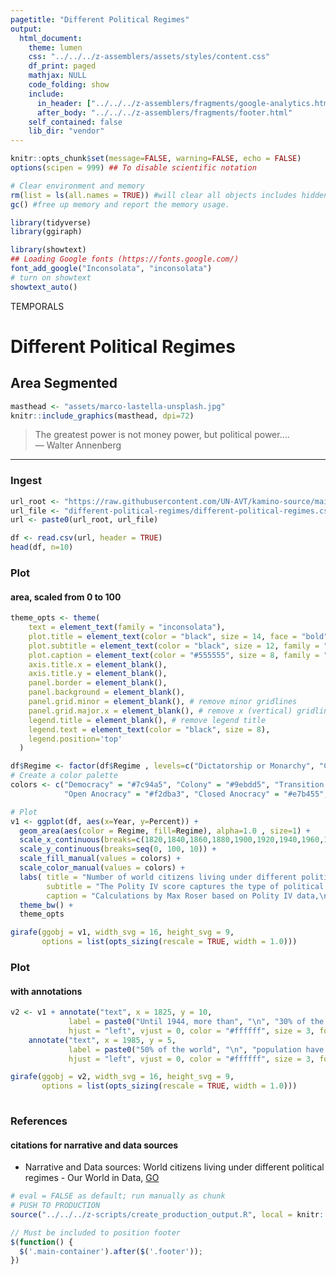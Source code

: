 ```yaml
---
pagetitle: "Different Political Regimes"
output: 
  html_document:
    theme: lumen
    css: "../../../z-assemblers/assets/styles/content.css"
    df_print: paged
    mathjax: NULL
    code_folding: show
    include:
      in_header: ["../../../z-assemblers/fragments/google-analytics.html", "../../../z-assemblers/fragments/header.html"]
      after_body: "../../../z-assemblers/fragments/footer.html"
    self_contained: false
    lib_dir: "vendor"
---
```


```r

knitr::opts_chunk$set(message=FALSE, warning=FALSE, echo = FALSE)
options(scipen = 999) ## To disable scientific notation

# Clear environment and memory
rm(list = ls(all.names = TRUE)) #will clear all objects includes hidden objects.
gc() #free up memory and report the memory usage.

library(tidyverse)
library(ggiraph)

library(showtext)
## Loading Google fonts (https://fonts.google.com/)
font_add_google("Inconsolata", "inconsolata")
# turn on showtext
showtext_auto()

```

<div class="activity">
TEMPORALS 
</div>

# Different Political Regimes
## Area Segmented

```r

masthead <- "assets/marco-lastella-unsplash.jpg"
knitr::include_graphics(masthead, dpi=72)

```

> The greatest power is not money power, but political power....\
--- Walter Annenberg\

***

### Ingest

```r

url_root <- "https://raw.githubusercontent.com/UN-AVT/kamino-source/main/sources/0-shared/data/"
url_file <- "different-political-regimes/different-political-regimes.csv"
url <- paste0(url_root, url_file)

df <- read.csv(url, header = TRUE)
head(df, n=10)

```


### Plot
#### area, scaled from 0 to 100


```r

theme_opts <- theme(
    text = element_text(family = "inconsolata"), 
    plot.title = element_text(color = "black", size = 14, face = "bold", family = "inconsolata"),
    plot.subtitle = element_text(color = "black", size = 12, family = "inconsolata"),
    plot.caption = element_text(color = "#555555", size = 8, family = "inconsolata"),
    axis.title.x = element_blank(),
    axis.title.y = element_blank(),
    panel.border = element_blank(),
    panel.background = element_blank(),
    panel.grid.minor = element_blank(), # remove minor gridlines
    panel.grid.major.x = element_blank(), # remove x (vertical) gridlines
    legend.title = element_blank(), # remove legend title
    legend.text = element_text(color = "black", size = 8),
    legend.position='top'
  )

df$Regime <- factor(df$Regime , levels=c("Dictatorship or Monarchy", "Closed Anocracy", "Open Anocracy", "Transition or no Data", "Colony", "Democracy"))
# Create a color palette
colors <- c("Democracy" = "#7c94a5", "Colony" = "#9ebdd5", "Transition or no Data" = "#dbdbdb", 
            "Open Anocracy" = "#f2dba3", "Closed Anocracy" = "#e7b455", "Dictatorship or Monarchy" = "#c47361")

# Plot
v1 <- ggplot(df, aes(x=Year, y=Percent)) + 
  geom_area(aes(color = Regime, fill=Regime), alpha=1.0 , size=1) +
  scale_x_continuous(breaks=c(1820,1840,1860,1880,1900,1920,1940,1960,1980,2000)) +
  scale_y_continuous(breaks=seq(0, 100, 10)) +
  scale_fill_manual(values = colors) +
  scale_color_manual(values = colors) +
  labs( title = "Number of world citizens living under different political regimes",
        subtitle = "The Polity IV score captures the type of political regime for each country on a range from -10 (full autocracy) to +10 (full democracy).\nRegimes that fall into the middle of this spectrum are called anocracies.",
        caption = "Calculations by Max Roser based on Polity IV data,\nand data from Wimmer and Min (2006),\nGapminder.org, UN Population Division (2015 rev), and Our World in Data") +
  theme_bw() +
  theme_opts

girafe(ggobj = v1, width_svg = 16, height_svg = 9,
       options = list(opts_sizing(rescale = TRUE, width = 1.0)))

```


### Plot
#### with annotations


```r

v2 <- v1 + annotate("text", x = 1825, y = 10, 
             label = paste0("Until 1944, more than", "\n", "30% of the world", "\n", "population was home", "\n", "in colonies."), 
             hjust = "left", vjust = 0, color = "#ffffff", size = 3, fontface = 1, family = "inconsolata") +
    annotate("text", x = 1985, y = 5, 
             label = paste0("50% of the world", "\n", "population have been", "\n", "living in a democracy", "\n", "since 1994."), 
             hjust = "left", vjust = 0, color = "#ffffff", size = 3, fontface = 1, family = "inconsolata")

girafe(ggobj = v2, width_svg = 16, height_svg = 9,
       options = list(opts_sizing(rescale = TRUE, width = 1.0)))
  
```


### References
#### citations for narrative and data sources

* Narrative and Data sources: World citizens living under different political regimes - Our World in Data, [GO](https://ourworldindata.org/grapher/world-pop-by-political-regime?country=~OWID_WRL){target="_blank"}


```r

# eval = FALSE as default; run manually as chunk
# PUSH TO PRODUCTION
source("../../../z-scripts/create_production_output.R", local = knitr::knit_global())

```


```js

// Must be included to position footer
$(function() {
  $('.main-container').after($('.footer'));
})

```